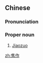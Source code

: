 ==Chinese==
{{zh-forms}}

===Pronunciation===
{{zh-pron
|m=Jiāozuò
|c=ziu1 zok3
|cat=pn
}}

===Proper noun===
{{zh-proper noun}}

# [[Jiaozuo]]

{{zh-cat|Cities}}

[[zh:焦作]]